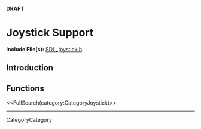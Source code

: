 <!-- #master-page:CategoryTemplate -->
<!-- #master-date:Unknown-Date -->
<!-- format wiki -->
<!-- language en -->
'''DRAFT'''

= Joystick Support =

'''Include File(s):''' [http://hg.libsdl.org/SDL/file/68dfd6df47da/include/SDL_joystick.h SDL_joystick.h]


== Introduction ==

== Functions ==

<<FullSearch(category:CategoryJoystick)>>

----
CategoryCategory
